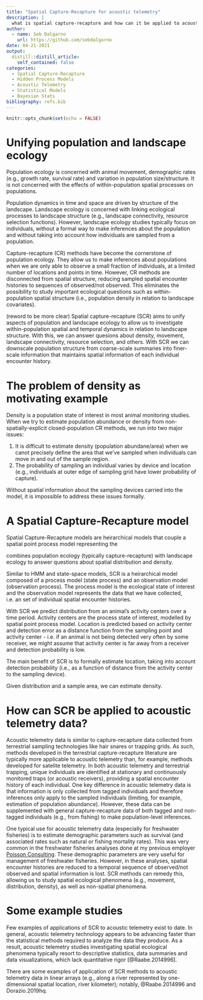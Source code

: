 ```yaml
---
title: "Spatial Capture-Recapture for acoustic telemetry"
description: |
  what is spatial capture-recapture and how can it be applied to acoustic telemetry data (especially from linear arrays)?
author:
  - name: Seb Dalgarno
    url: https://github.com/sebdalgarno
date: 04-21-2021
output:
  distill::distill_article:
    self_contained: false
categories:
  - Spatial Capture-Recapture
  - Hidden Process Models
  - Acoustic Telemetry
  - Statistical Models
  - Bayesian Stats
bibliography: refs.bib
---
```



```r
knitr::opts_chunk$set(echo = FALSE)
```

# Unifying population and landscape ecology
Population ecology is concerned with animal movement, demographic rates (e.g., growth rate, survival rate) and variation in population size/structure. It is not concerned with the effects of within-population spatial processes on populations. 

Population dynamics in time and space are driven by structure of the landscape. Landscape ecology is concerned with linking ecological processes to landscape structure (e.g., landscape connectivity, resource selection functions). However, landscape ecology studies typically focus on individuals, without a formal way to make inferences about the population and without taking into account how individuals are sampled from a population. 

Capture-recapture (CR) methods have become the cornerstone of population ecology. They allow us to make inferences about populations when we are only able to observe a small fraction of individuals, at a limited number of locations and points in time. However, CR methods are disconnected from spatial structure, reducing sampled spatial encounter histories to sequences of observed/not observed. This eliminates the possibility to study important ecological questions such as within-population spatial structure (i.e., population density in relation to landscape covariates).

(reword to be more clear)
Spatial capture-recapture (SCR) aims to unify aspects of population and landscape ecology to allow us to investigate within-population spatial and temporal dynamics in relation to landscape structure. With this, we can answer quesions about density, movement, landscape connectivity, resource selection, and others. With SCR we can downscale population structure from coarse-scale summaries into finer-scale information that maintains spatial information of each individual encounter history. 

# The problem of density as motivating example
Density is a population state of interest in most animal monitoring studies. When we try to estimate population abundance or density from non-spatially-explicit closed-population CR methods, we run into two major issues:  

1. It is difficult to estimate density (population abundane/area) when we canot precisely define the area that we've sampled when individuals can move in and out of the sample region.  
1. The probability of sampling an individual varies by device and location (e.g., individuals at outer edge of sampling grid have lower probability of capture).

Without spatial information about the sampling devices carried into the model, it is impossible to address these issues formally.

# A Spatial Capture-Recapture model
Spatial Capture-Recapture models are heirarchical models that couple a spatial point process model representing the 

combines population ecology (typically capture-recapture) with landscape ecology to answer questions about spatial distribution and density. 

Similar to HMM and state-space models, SCR is a heirarchical model composed of a process model (state process) and an observation model (observation process). The process model is the ecological state of interest and the observation model represents the data that we have collected, i.e. an set of individual spatial encounter histories.

With SCR we predict distribution from an animal's activity centers over a time period. Activity centers are the process state of interest, modelled by spatial point process model. Location is predicted based on activity center and detection error as a distance function from the sampling point and activity center - i.e. if an animal is not being detected very often by some receiver, we might assume that activity center is far away from a receiver and detection probability is low. 

The main benefit of SCR is to formally estimate location, taking into account detection probability (i.e., as a function of distance from the activity center to the sampling device). 

Given distribution and a sample area, we can estimate density. 

# How can SCR be applied to acoustic telemetry data?

Acoustic telemetry data is similar to capture-recapture data collected from terrestrial sampling technologies like hair snares or trapping grids. As such, methods developed in the terrestrial capture-recapture literature are typically more applicable to acoustic telemetry than, for example, methods developed for satelite telemetry.  In both acoustic telemetry and terrestrial trapping, unique individuals are identified at stationary and continuously monitored traps (or acoustic receivers), providing a spatial encounter history of each individual. One key difference in acoustic telemetry data is that information is only collected from tagged individuals and therefore inferences only apply to the sampled individuals (limiting, for example, estimation of population abundance). However, these data can be supplemented with general capture-recapture data of both tagged and non-tagged individuals (e.g., from fishing) to make population-level inferences. 

One typical use for acoustic telemetry data (especially for freshwater fisheries) is to estimate demographic parameters such as survival (and associated rates such as natural or fishing mortality rates). This was very common in the freshwater fisheries analyses done at my previous employer [Poisson Consulting](https://poissonconsulting.ca). These demographic parameters are very useful for management of freshwater fisheries. However, in these analyses, spatial encounter histories are reduced to a temporal sequence of observed/not observed and spatial information is lost. SCR methods can remedy this, allowing us to study spatial ecological phenomena (e.g., movement, distribution, density), as well as non-spatial phenomena. 

# Some example studies
Few examples of applications of SCR to acoustic telemetry exist to date. In general, acoustic telemetry technology appears to be advancing faster than the statistical methods required to analyze the data they produce. As a result, acoustic telemetry studies investigating spatial ecological phenomena typically resort to descriptive statistics, data summaries and data visualizations, which lack quantitative rigor [@Raabe.2014996]. 

There are some examples of application of SCR methods to acoustic telemetry data in linear arrays (e.g., along a river represented by one-dimensional spatial location, river kilometer); notably, @Raabe.2014996 and Dorazio.2019hq.






